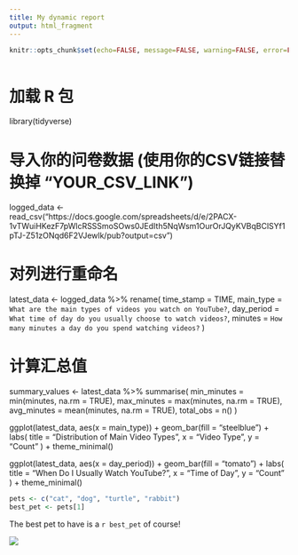 ---
title: My dynamic report
output: html_fragment
---

```{r setup, include=FALSE}
knitr::opts_chunk$set(echo=FALSE, message=FALSE, warning=FALSE, error=FALSE)

```

```{css}

```



# 加载 R 包
library(tidyverse)

# 导入你的问卷数据 (使用你的CSV链接替换掉 "YOUR_CSV_LINK")
logged_data <- read_csv("https://docs.google.com/spreadsheets/d/e/2PACX-1vTWuiHKezF7pWlcRSSSmoSOws0JEdIth5NqWsm1OurOrJQyKVBqBClSYf1pTJ-Z51zONqd6F2VJewlk/pub?output=csv")

# 对列进行重命名
latest_data <- logged_data %>%
  rename(
    time_stamp = TIME,
    main_type  = `What are the main types of videos you watch on YouTube?`,
    day_period = `What time of day do you usually choose to watch videos?`,
    minutes    = `How many minutes a day do you spend watching videos?`
  )

# 计算汇总值
summary_values <- latest_data %>%
  summarise(
    min_minutes = min(minutes, na.rm = TRUE),
    max_minutes = max(minutes, na.rm = TRUE),
    avg_minutes = mean(minutes, na.rm = TRUE),
    total_obs   = n()
  )



ggplot(latest_data, aes(x = main_type)) +
  geom_bar(fill = "steelblue") +
  labs(
    title = "Distribution of Main Video Types",
    x = "Video Type",
    y = "Count"
  ) +
  theme_minimal()



ggplot(latest_data, aes(x = day_period)) +
  geom_bar(fill = "tomato") +
  labs(
    title = "When Do I Usually Watch YouTube?",
    x = "Time of Day",
    y = "Count"
  ) +
  theme_minimal()








```{r}
pets <- c("cat", "dog", "turtle", "rabbit")
best_pet <- pets[1]

```

The best pet to have is a `r best_pet` of course!

![](https://c.tenor.com/-qBsG1HwR4oAAAAC/tenor.gif)

